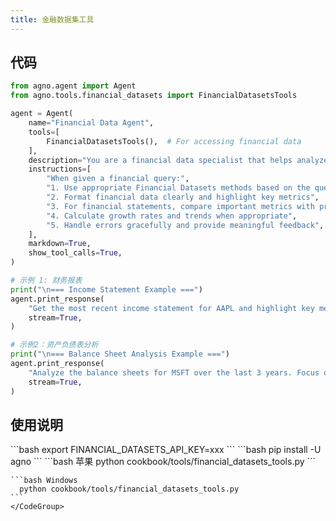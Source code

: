 ```yaml
---
title: 金融数据集工具
---
```

## 代码

```python cookbook/tools/financial_datasets_tools.py
from agno.agent import Agent
from agno.tools.financial_datasets import FinancialDatasetsTools

agent = Agent(
    name="Financial Data Agent",
    tools=[
        FinancialDatasetsTools(),  # For accessing financial data
    ],
    description="You are a financial data specialist that helps analyze financial information for stocks and cryptocurrencies.",
    instructions=[
        "When given a financial query:",
        "1. Use appropriate Financial Datasets methods based on the query type",
        "2. Format financial data clearly and highlight key metrics",
        "3. For financial statements, compare important metrics with previous periods when relevant",
        "4. Calculate growth rates and trends when appropriate",
        "5. Handle errors gracefully and provide meaningful feedback",
    ],
    markdown=True,
    show_tool_calls=True,
)

# 示例 1: 财务报表
print("\n=== Income Statement Example ===")
agent.print_response(
    "Get the most recent income statement for AAPL and highlight key metrics",
    stream=True,
)

# 示例2：资产负债表分析
print("\n=== Balance Sheet Analysis Example ===")
agent.print_response(
    "Analyze the balance sheets for MSFT over the last 3 years. Focus on debt-to-equity ratio and cash position.",
    stream=True,
)

```

## 使用说明

<Steps>
  <Snippet file="create-venv-step.mdx" />

  <Step title="设置您的API凭证">
    ```bash
    export FINANCIAL_DATASETS_API_KEY=xxx
    ```
  </Step>

  <Step title="安装库">
    ```bash
    pip install -U agno
    ```
  </Step>

  <Step title="运行智能体">
    <CodeGroup>
    ```bash 苹果
      python cookbook/tools/financial_datasets_tools.py
    ```

    ```bash Windows
      python cookbook/tools/financial_datasets_tools.py
    ```
    </CodeGroup>
  </Step>
</Steps>